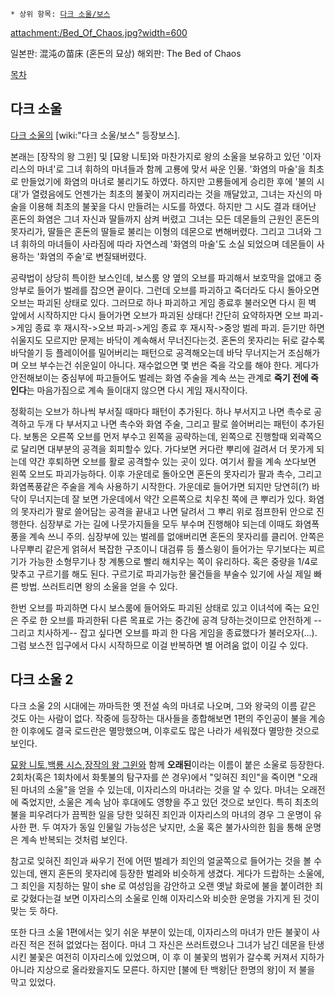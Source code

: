  * 상위 항목: [[다크 소울/보스]]

attachment:/Bed_Of_Chaos.jpg?width=600

일본판: 混沌の苗床 (혼돈의 묘상)
해외판: The Bed of Chaos

[[목차]]

== 다크 소울 ==
[[다크 소울]]의 [wiki:"다크 소울/보스" 등장보스].

본래는 [장작의 왕 그윈] 및 [묘왕 니토]와 마찬가지로 왕의 소울을 보유하고 있던 '이자리스의 마녀'로 그녀 휘하의 마녀들과 함께 고룡에 맞서 싸운 인물. '화염의 마술'을 최초로 만들었기에 화염의 마녀로 불리기도 하였다. 하지만 고룡들에게 승리한 후에 '불의 시대'가 열렸음에도 언젠가는 최초의 불꽃이 꺼지리라는 것을 깨달았고, 그녀는 자신의 마술을 이용해 최초의 불꽃을 다시 만들려는 시도를 하였다. 하지만 그 시도 결과 태어난 혼돈의 화염은 그녀 자신과 딸들까지 삼켜 버렸고 그녀는 모든 데몬들의 근원인 혼돈의 못자리가, 딸들은 혼돈의 딸들로 불리는 이형의 데몬으로 변해버렸다. 그리고 그녀와 그녀 휘하의 마녀들이 사라짐에 따라 자연스레 '화염의 마술'도 소실 되었으며 데몬들이 사용하는 '화염의 주술'로 변질돼버렸다.

공략법이 상당히 특이한 보스인데, 보스룸 양 옆의 오브를 파괴해서 보호막을 없애고 중앙부로 들어가 벌레를 잡으면 끝이다.  그런데 오브를 파괴하고 죽더라도 다시 돌아오면 오브는 파괴된 상태로 있다. 그러므로 하나 파괴하고 게임 종료후 불러오면 다시 흰 벽 앞에서 시작하지만 다시 들어가면 오브가 파괴된 상태다! 간단히 요약하자면 오브 파괴->게임 종료 후 재시작->오브 파괴->게임 종료 후 재시작->중앙 벌레 파괴. 듣기만 하면 쉬울지도 모르지만 문제는 바닥이 계속해서 무너진다는것. 혼돈의 못자리는 뒤로 갈수록 바닥쓸기 등 플레이어를 밀어버리는 패턴으로 공격해오는데 바닥 무너지는거 조심해가며 오브 부수는건 쉬운일이 아니다. 재수없으면 몇 번은 죽을 각오를 해야 한다. 게다가 안전해보이는 중심부에 파고들어도 벌레는 화염 주술을 계속 쓰는 관계로 '''죽기 전에 죽인다'''는 마음가짐으로 계속 들이대지 않으면 다시 게임 재시작이다.

정확히는 오브가 하나씩 부서질 때마다 패턴이 추가된다.  하나 부서지고 나면 촉수로 공격하고 두개 다 부서지고 나면 촉수와 화염 주술, 그리고 팔로 쓸어버리는 패턴이 추가된다.  보통은 오른쪽 오브를 먼저 부수고 왼쪽을 공략하는데, 왼쪽으로 진행할때 외곽쪽으로 달리면 대부분의 공격을 회피할수 있다.  가다보면 커다란 뿌리에 걸려서 더 못가게 되는데 약간 후퇴하면 오브를 활로 공격할수 있는 곳이 있다.  여기서 활을 계속 쏘다보면 왼쪽 오브도 파괴가능하다.  이후 가운데로 돌아오면 혼돈의 못자리가 팔과 촉수, 그리고 화염폭풍같은 주술을 계속 사용하기 시작한다.  가운데로 들어가면 되지만 당연히(?) 바닥이 무너지는데 잘 보면 가운데에서 약간 오른쪽으로 치우친 쪽에 큰 뿌리가 있다.  화염의 못자리가 팔로 쓸어담는 공격을 끝내고 나면 달려서 그 뿌리 위로 점프한뒤 안으로 진행한다.  심장부로 가는 길에 나뭇가지들을 모두 부수며 진행해야 되는데 이때도 화염폭풍을 계속 쓰니 주의.  심장부에 있는 벌레를 없애버리면 혼돈의 못자리를 클리어. 안쪽은 나무뿌리 같은게 얽혀서 복잡한 구조이니 대검류 등 풀스윙이 들어가는 무기보다는 찌르기가 가능한 소형무기나 창 계통으로 빨리 해치우는 쪽이 유리하다. 혹은 중량을 1/4로 맞추고 구르기를 해도 된다. 구르기로 파괴가능한 물건들을 부술수 있기에 사실 제일 빠른 방법. 쓰러트리면 왕의 소울을 얻을 수 있다.

한번 오브를 파괴하면 다시 보스룸에 들어와도 파괴된 상태로 있고 이녀석에 죽는 요인은 주로 한 오브를 파괴한뒤 다른 목표로 가는 중간에 공격 당하는것이므로 안전하게 --그리고 치사하게-- 잡고 싶다면 오브를 파괴 한 다음 게임을 종료했다가 불러오자(...). 그럼 보스전 입구에서 다시 시작하므로 이걸 반복하면 별 어려움 없이 이길 수 있다.

== 다크 소울 2 ==
다크 소울 2의 시대에는 까마득한 옛 전설 속의 마녀로 나오며, 그와 왕국의 이름 같은 것도 아는 사람이 없다. 작중에 등장하는 대사들을 종합해보면 1편의 주인공이 불을 계승한 이후에도 결국 로드란은 멸망했으며, 이후로도 많은 나라가 세워졌다 멸망한 것으로 보인다. 

[[묘왕 니토]],[[백룡 시스]],[[장작의 왕 그윈]]와 함께 '''오래된'''이라는 이름이 붙은 소울로 등장한다. 2회차(혹은 1회차에서 화톳불의 탐구자를 쓴 경우)에서 "잊혀진 죄인"을 죽이면 "오래된 마녀의 소울"을 얻을 수 있는데, 이자리스의 마녀라는 것을 알 수 있다. 마녀는 오래전에 죽었지만, 소울은 계속 남아 후대에도 영향을 주고 있던 것으로 보인다. 특히 최초의 불을 피우려다가 끔찍한 일을 당한 잊혀진 죄인과 이자리스의 마녀의 경우 그 운명이 유사한 편. 두 여자가 동일 인물일 가능성은 낮지만, 소울 혹은 불가사의한 힘을 통해 운명은 계속 반복되는 것처럼 보인다.

참고로 잊혀진 죄인과 싸우기 전에 어떤 벌레가 죄인의 얼굴쪽으로 들어가는 것을 볼 수 있는데, 왠지 혼돈의 못자리에 등장한 벌레와 비슷하게 생겼다. 게다가 드랍하는 소울에, 그 죄인을 지칭하는 말이 she 로 여성임을 감안하고 오랜 옛날 화로에 불을 붙이려한 죄로 갖혔다는걸 보면 이자리스의 소울로 인해 이자리스와 비슷한 운명을 가지게 된 것이 맞는 듯 하다.

또한 다크 소울 1편에서는 잊기 쉬운 부분이 있는데, 이자리스의 마녀가 만든 불꽃이 사라진 적은 전혀 없었다는 점이다. 마녀 그 자신은 쓰러트렸으나 그녀가 남긴 데몬을 탄생시킨 불꽃은 여전히 이자리스에 있었으며, 이 후 이 불꽃의 범위가 갈수록 커져서 지하가 아니라 지상으로 올라왔을지도 모른다. 하지만 [불에 탄 백왕|단 한명의 왕]이 저 불을 막고 있었다.
